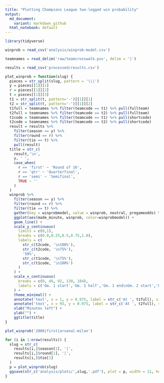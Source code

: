 ```yaml
---
title: "Plotting Champions League two-legged win probability"
output:
  md_document:
    variant: markdown_github
  html_notebook: default
---
```


```r
library(tidyverse)
```

```r
winprob = read_csv('analysis/winprob-model.csv')
```

```r
teamnames = read_delim('raw/teamcrosswalk.psv', delim = '|')
```

```r
results = read_csv('processed/results.csv')
```

```r
plot_winprob = function(slug) {
  pieces = str_split(slug, pattern = '\\|')
  y = pieces[[1]][1]
  r = pieces[[1]][2]
  t = pieces[[1]][3]
  t1 = str_split(t, pattern='-')[[1]][1]
  t2 = str_split(t, pattern='-')[[1]][2]
  t1full = teamnames %>% filter(teamcode == t1) %>% pull(fullteam)
  t2full = teamnames %>% filter(teamcode == t2) %>% pull(fullteam)
  t1code = teamnames %>% filter(teamcode == t1) %>% pull(shortcode)
  t2code = teamnames %>% filter(teamcode == t2) %>% pull(shortcode)
  result = results %>% 
    filter(season == y) %>% 
    filter(round == r) %>% 
    filter(tie == t) %>% 
    pull(result)
  title = str_c(
    result,'\n',
    y, ' ',
    case_when(
      r == 'first' ~ 'Round of 16',
      r == 'qtr' ~ 'Quarterfinal',
      r == 'semi' ~ 'Semifinal',
      TRUE ~ ''
    )
  )
  winprob %>% 
    filter(season == y) %>% 
    filter(round == r) %>% 
    filter(tie == t) %>% 
    gather(key = winprobmodel, value = winprob, neutral, pregameodds) %>% 
    ggplot(aes(made_minute, winprob, color=winprobmodel)) +
    geom_line() +
    scale_y_continuous(
      limits = c(0,1),
      breaks = c(0.0,0.25,0.5,0.75,1.0),
      labels = c(
        str_c(t2code, '\n100%'),
        str_c(t2code, '\n75%'),
        '50%',
        str_c(t1code, '\n75%'),
        str_c(t1code, '\n100%')
      )
    ) +
    scale_x_continuous(
      breaks = c(0, 46, 92, 138, 184),
      labels = c('Gm. 1 start','Gm. 1 half','Gm. 1 end\nGm. 2 start','Gm. 2 half','End')
    ) +
    theme_minimal() +
    annotate('text', x = 1, y = 0.975, label = str_c('At ', t1full), size = 3, hjust = 0) +
    annotate('text', x = 93, y = 0.975, label = str_c('At ', t2full), size = 3, hjust = 0) +
    xlab("Minutes left") +
    ylab("") +
    ggtitle(title)
}
```

```r
plot_winprob('2008|first|arsenal-milan')
```


```r
for (i in 1:nrow(results)) {
  slug = str_c(
    results[i,]$season[1], '|',
    results[i,]$round[1], '|',
    results[i,]$tie[1]
  )
  p = plot_winprob(slug)
  ggsave(str_c('analysis/plots/',slug,'.pdf'), plot = p, width = 11, height = 8.5, units = "in")
}
```

